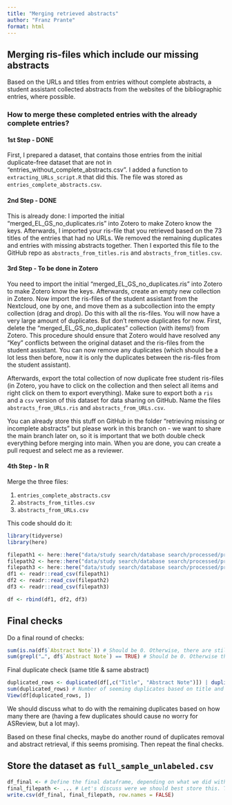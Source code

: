 ```yaml
---
title: "Merging retrieved abstracts"
author: "Franz Prante"
format: html
---
```


## Merging ris-files which include our missing abstracts

Based on the URLs and titles from entries without complete abstracts, a student assistant collected abstracts from the websites of the bibliographic entries, where possible. 

### How to merge these completed entries with the already complete entries?

#### 1st Step - DONE

First, I prepared a dataset, that contains those entries from the initial duplicate-free dataset that are not in "entries_without_complete_abstracts.csv". I added a function to `extracting_URLs_script.R` that did this. The file was stored as `entries_complete_abstracts.csv`.

#### 2nd Step - DONE

This is already done: I imported the initial "merged_EL_GS_no_duplicates.ris" into Zotero to make Zotero know the keys. Afterwards, I imported your ris-file that you retrieved based on the 73 titles of the entries that had no URLs. We removed the remaining duplicates and entries with missing abstracts together. Then I exported this file to the GitHub repo as `abstracts_from_titles.ris` and `abstracts_from_titles.csv`.

#### 3rd Step - To be done in Zotero

You need to import the initial "merged_EL_GS_no_duplicates.ris" into Zotero to make Zotero know the keys. Afterwards, create an empty new collection in Zotero. Now import the ris-files of the student assistant from the Nextcloud, one by one, and move them as a subcollection into the empty collection (drag and drop). Do this with all the ris-files.
You will now have a very large amount of duplicates. But don't remove duplicates for now. First, delete the "merged_EL_GS_no_duplicates" collection (with items!) from Zotero. This procedure should ensure that Zotero would have resolved any "Key" conflicts between the original dataset and the ris-files from the student assistant. You can now remove any duplicates (which should be a lot less then before, now it is only the duplicates between the ris-files from the student assistant).

Afterwards, export the total collection of now duplicate free student ris-files (in Zotero, you have to click on the collection and then select all items and right click on them to export everything). Make sure to export both a `ris` and a `csv` version of this dataset for data sharing on GitHub. Name the files `abstracts_from_URLs.ris` and `abstracts_from_URLs.csv`. 

You can already store this stuff on GitHub in the folder "retrieving missing or incomplete abstracts" but please work in this branch on - we want to share the main branch later on, so it is important that we both double check everything before merging into main. When you are done, you can create a pull request and select me as a reviewer. 

#### 4th Step - In R

Merge the three files:

1. `entries_complete_abstracts.csv`
2. `abstracts_from_titles.csv`
3. `abstracts_from_URLs.csv`

This code should do it:
```r
library(tidyverse)
library(here)

filepath1 <- here::here("data/study search/database search/processed/preparation for abstract screening/retrieving missing or incomplete abstracts/entries_complete_abstracts.csv")
filepath2 <- here::here("data/study search/database search/processed/preparation for abstract screening/retrieving missing or incomplete abstracts/abstracts_from_titles.csv")
filepath3 <- here::here("data/study search/database search/processed/preparation for abstract screening/retrieving missing or incomplete abstracts/abstracts_from_URLs.csv")
df1 <- readr::read_csv(filepath1)
df2 <- readr::read_csv(filepath2)
df3 <- readr::read_csv(filepath3)

df <- rbind(df1, df2, df3)
```

## Final checks 

Do a final round of checks:
```r
sum(is.na(df$`Abstract Note`)) # Should be 0. Otherwise, there are still completely missing abstracts.
sum(grepl("…", df$`Abstract Note`) == TRUE) # Should be 0. Otherwise there are still shortened Google Scholar abstracts in the dataframe.
```

Final duplicate check (same title & same abstract)
```r
duplicated_rows <- duplicated(df[,c("Title", "Abstract Note")]) | duplicated(df[,c("Title", "Abstract Note")], fromLast = TRUE)
sum(duplicated_rows) # Number of seeming duplicates based on title and abstract
View(df[duplicated_rows, ])
```
We should discuss what to do with the remaining duplicates based on how many there are (having a few duplicates should cause no worry for ASReview, but a lot may).

Based on these final checks, maybe do another round of duplicates removal and abstract retrieval, if this seems promising. Then repeat the final checks.

## Store the dataset as `full_sample_unlabeled.csv`
```r
df_final <- # Define the final dataframe, depending on what we did with the remaining duplicates and missing abstracts.
final_filepath <- ... # Let's discuss were we should best store this. This is important, as from this file, we will start the abstract screening.
write.csv(df_final, final_filepath, row.names = FALSE)

```





















